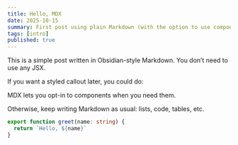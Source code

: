 ```yaml
---
title: Hello, MDX
date: 2025-10-15
summary: First post using plain Markdown (with the option to use components).
tags: [intro]
published: true
---
```


This is a simple post written in Obsidian-style Markdown. You don’t need to use any JSX.

If you want a styled callout later, you could do:

<Callout type="info">MDX lets you opt-in to components when you need them.</Callout>

Otherwise, keep writing Markdown as usual: lists, code, tables, etc.

```ts
export function greet(name: string) {
  return `Hello, ${name}`
}
```


